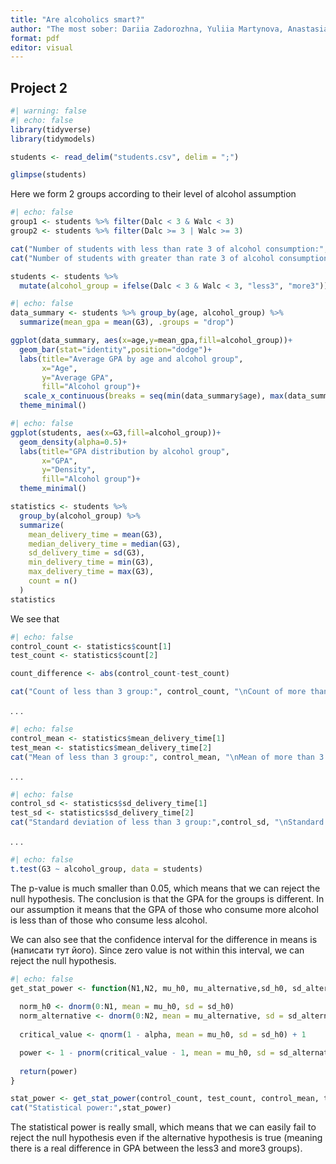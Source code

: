```yaml
---
title: "Are alcoholics smart?"
author: "The most sober: Dariia Zadorozhna, Yuliia Martynova, Anastasia Kompaniiets"
format: pdf
editor: visual
---
```


## Project 2

```r
#| warning: false
#| echo: false
library(tidyverse)
library(tidymodels)

students <- read_delim("students.csv", delim = ";")

glimpse(students)
```

Here we form 2 groups according to their level of alcohol assumption

```r
#| echo: false
group1 <- students %>% filter(Dalc < 3 & Walc < 3)   
group2 <- students %>% filter(Dalc >= 3 | Walc >= 3)    

cat("Number of students with less than rate 3 of alcohol consumption:", nrow(group1), "\n")
cat("Number of students with greater than rate 3 of alcohol consumption:", nrow(group2), "\n")

students <- students %>%
  mutate(alcohol_group = ifelse(Dalc < 3 & Walc < 3, "less3", "more3"))
```

```r
#| echo: false
data_summary <- students %>% group_by(age, alcohol_group) %>%
  summarize(mean_gpa = mean(G3), .groups = "drop")

ggplot(data_summary, aes(x=age,y=mean_gpa,fill=alcohol_group))+
  geom_bar(stat="identity",position="dodge")+
  labs(title="Average GPA by age and alcohol group",
       x="Age",
       y="Average GPA",
       fill="Alcohol group")+
   scale_x_continuous(breaks = seq(min(data_summary$age), max(data_summary$age), by = 1)) +
  theme_minimal()
```

```r
#| echo: false
ggplot(students, aes(x=G3,fill=alcohol_group))+
  geom_density(alpha=0.5)+
  labs(title="GPA distribution by alcohol group",
       x="GPA",
       y="Density",
       fill="Alcohol group")+
  theme_minimal()

statistics <- students %>%
  group_by(alcohol_group) %>%
  summarize(
    mean_delivery_time = mean(G3),
    median_delivery_time = median(G3),
    sd_delivery_time = sd(G3),
    min_delivery_time = min(G3),
    max_delivery_time = max(G3),
    count = n()
  )
statistics
```

We see that

```r
#| echo: false
control_count <- statistics$count[1]
test_count <- statistics$count[2]

count_difference <- abs(control_count-test_count)

cat("Count of less than 3 group:", control_count, "\nCount of more than 3 group:", test_count, "\nDifference of counts:", count_difference)
```

. . .

```r
#| echo: false
control_mean <- statistics$mean_delivery_time[1]
test_mean <- statistics$mean_delivery_time[2]
cat("Mean of less than 3 group:", control_mean, "\nMean of more than 3 group:", test_mean)
```

. . .

```r
#| echo: false
control_sd <- statistics$sd_delivery_time[1]
test_sd <- statistics$sd_delivery_time[2]
cat("Standard deviation of less than 3 group:",control_sd, "\nStandard deviation of more than 3 group:",test_sd)
```

. . .

```r
#| echo: false
t.test(G3 ~ alcohol_group, data = students)
```

The p-value is much smaller than 0.05, which means that we can reject the null hypothesis. The conclusion is that the GPA for the groups is different. In our assumption it means that the GPA of those who consume more alcohol is less than of those who consume less alcohol.

We can also see that the confidence interval for the difference in means is (написати тут його). Since zero value is not within this interval, we can reject the null hypothesis.

```r
#| echo: false
get_stat_power <- function(N1,N2, mu_h0, mu_alternative,sd_h0, sd_alternative, alpha) {
  
  norm_h0 <- dnorm(0:N1, mean = mu_h0, sd = sd_h0)
  norm_alternative <- dnorm(0:N2, mean = mu_alternative, sd = sd_alternative)
  
  critical_value <- qnorm(1 - alpha, mean = mu_h0, sd = sd_h0) + 1

  power <- 1 - pnorm(critical_value - 1, mean = mu_h0, sd = sd_alternative)
  
  return(power)
}

stat_power <- get_stat_power(control_count, test_count, control_mean, test_mean, control_sd, test_sd, 0.05)
cat("Statistical power:",stat_power)
```

The statistical power is really small, which means that we can easily fail to reject the null hypothesis even if the alternative hypothesis is true (meaning there is a real difference in GPA between the less3 and more3 groups).
